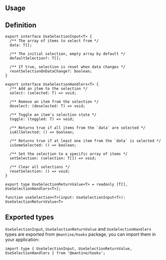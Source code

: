 

## Usage

<Demo data={HooksDemos.useSelectionDemo} />

## Definition

```tsx
export interface UseSelectionInput<T> {
  /** The array of items to select from */
  data: T[];

  /** The initial selection, empty array by default */
  defaultSelection?: T[];

  /** If true, selection is reset when data changes */
  resetSelectionOnDataChange?: boolean;
}

export interface UseSelectionHandlers<T> {
  /** Add an item to the selection */
  select: (selected: T) => void;

  /** Remove an item from the selection */
  deselect: (deselected: T) => void;

  /** Toggle an item's selection state */
  toggle: (toggled: T) => void;

  /** Returns true if all items from the `data` are selected */
  isAllSelected: () => boolean;

  /** Returns true if at least one item from the `data` is selected */
  isSomeSelected: () => boolean;

  /** Set the selection to a specific array of items */
  setSelection: (selection: T[]) => void;

  /** Clear all selections */
  resetSelection: () => void;
}

export type UseSelectionReturnValue<T> = readonly [T[], UseSelectionHandlers<T>];

function useSelection<T>(input: UseSelectionInput<T>): UseSelectionReturnValue<T>
```

## Exported types

`UseSelectionInput`, `UseSelectionReturnValue` and `UseSelectionHandlers` types are exported from `@mantine/hooks` package,
you can import them in your application:

```tsx
import type { UseSelectionInput, UseSelectionReturnValue, UseSelectionHandlers } from '@mantine/hooks';
```
